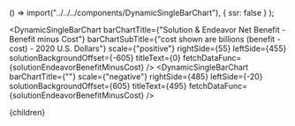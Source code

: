 


  () => import("../../../components/DynamicSingleBarChart"),
  { ssr: false }
);

<DynamicSingleBarChart
  barChartTitle={"Solution & Endeavor Net Benefit - Benefit minus Cost"}
  barChartSubTitle={"cost shown are billions (benefit - cost) - 2020 U.S. Dollars"}
  scale={"positive"}
  rightSide={55}
  leftSide={455}
  solutionBackgroundOffset={-605}
  titleText={0}
  fetchDataFunc={solutionEndeavorBenefitMinusCost}
/>
<DynamicSingleBarChart
  barChartTitle={""}
  scale={"negative"}
  rightSide={485}
  leftSide={-20}
  solutionBackgroundOffset={605}
  titleText={495}
  fetchDataFunc={solutionEndeavorBenefitMinusCost}
/>

<SolutionEndeavorTable />

  <Article 
    focusAreaUrl={focusAreaUrl} 
    hierarchy={hierarchy} 
    site={site}
  >
    {children}
  </Article

>

